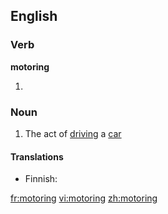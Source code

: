 ==English==

===Verb===
'''motoring'''

# {{present participle of|motor}}

===Noun===
{{en-noun|-}}

# The act of [[driving]] a [[car]]

====Translations====
{{trans-top|car driving}}
* Finnish: {{t|fi|autoilu}}
{{trans-mid}}
{{trans-bottom}}

[[fr:motoring]]
[[vi:motoring]]
[[zh:motoring]]